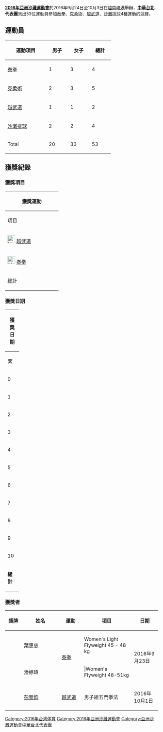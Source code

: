 {{多個問題|
{{expand|time=2016-10-09T02:24:07+00:00}}
{{unreferenced|time=c}}
}}
{{Infobox Country Asian Games
|NOC=TPE
|year=2016
|edition=沙灘
|competitors=53
|sports=4
|gold=2
|silver=4
|bronze=10
|rank=18
}}
'''[[2016年亞洲沙灘運動會|2016年亞洲沙灘運動會]]'''於2016年9月24日至10月3日在[[越南|越南]][[峴港|峴港]]舉辦，'''[[中華台北|中華台北]]代表團'''派出53位運動員參加[[泰拳|泰拳]]、[[克柔術|克柔術]]、[[越武道|越武道]]、[[沙灘排球|沙灘排球]]4種運動的競賽。

==運動員==
{| class="wikitable sortable" style="font-size:90%; text-align:center;"
! width=120|運動項目
! width=55|男子
! width=55|女子
! width=55|總計
|-
| align=left|[[2016年亞洲沙灘運動會泰拳比賽|泰拳]]
| 1 || 3 || 4
|-
| align=left|[[2016年亞洲沙灘運動會克拉術比賽|克柔術]]
| 2 || 3 || 5
|-
| align=left|[[2016年亞洲沙灘運動會越武道比賽|越武道]]
| 1 || 1 || 2
|-
| align=left|[[2016年亞洲沙灘運動會沙灘排球比賽|沙灘排球]]
| 2 || 2 || 4
|-class="sortbottom"
! Total || 20 || 33 || 53
|}

==獲獎紀錄==
===獲獎項目===
{| class="wikitable" style="font-size:90%; text-align:center;"
!colspan=5|獲獎運動
|-
! width=160|項目
!scope="col" width=30 style="background:#F7F6A8;"|{{Gold01}}
!scope="col" width=30 style="background:#DCE5E5;"|{{Silver02}}
!scope="col" width=30 style="background:#FFDAB9;"|{{Bronze03}}
! width=30|總計
|-
|align=left|[[File:Vovinam_pictogram.svg|25px]] [[2016年亞洲沙灘運動會越武道比賽|越武道]]
| style="background:#F7F6A8;" |0
| style="background:#DCE5E5;" |0
| style="background:#FFDAB9;" |1
|'''1'''
|-
|align=left|[[File:Muay_Thai_pictogram.svg|25px]] [[2016年亞洲沙灘運動會泰拳比賽|泰拳]]
| style="background:#F7F6A8;" |0
| style="background:#DCE5E5;" |0
| style="background:#FFDAB9;" |2
|'''2'''
|-class="sortbottom"
! 總計 || 2 || 4 || 10 || 16
|}

===獲獎日期===
{| class="wikitable" style="font-size:90%; text-align:center;"
|- style="background:#efefef;"
!colspan=6|'''獲獎日期'''
|-
! width=30 |'''天'''
! width=90 |'''日期'''
! width=30 style="background:#F7F6A8;" | {{gold01}}
! width=30 style="background:#DCE5E5;" | {{silver02}}
! width=30 style="background:#FFDAB9;" | {{bronze03}}
! width=30 |'''總計'''
|-
|0
|2016/9/23
| style="background:#F7F6A8;" |0
| style="background:#DCE5E5;" |0
| style="background:#FFDAB9;" |2
|'''2'''
|-
|1
|2016/9/24
|colspan=4| ''開幕式''
|-
|2
|2016/9/25
| style="background:#F7F6A8;" |0
| style="background:#DCE5E5;" |0
| style="background:#FFDAB9;" |0
|'''0'''
|-
|3
|2016/9/26
| style="background:#F7F6A8;" |0
| style="background:#DCE5E5;" |0
| style="background:#FFDAB9;" |0
|'''0'''
|-
|4
|2016/9/27
| style="background:#F7F6A8;" |0
| style="background:#DCE5E5;" |0
| style="background:#FFDAB9;" |0
|'''0'''
|-
|5
|2016/9/28
| style="background:#F7F6A8;" |0
| style="background:#DCE5E5;" |0
| style="background:#FFDAB9;" |0
|'''0'''
|-
|6
|2016/9/29
| style="background:#F7F6A8;" |0
| style="background:#DCE5E5;" |0
| style="background:#FFDAB9;" |0
|'''0'''
|-
|7
|2016/9/30
| style="background:#F7F6A8;" |0
| style="background:#DCE5E5;" |0
| style="background:#FFDAB9;" |0
|'''0'''
|-
|8
|2016/10/1
| style="background:#F7F6A8;" |0
| style="background:#DCE5E5;" |0
| style="background:#FFDAB9;" |1
|'''1'''
|-
|9
|2016/10/2
| style="background:#F7F6A8;" |0
| style="background:#DCE5E5;" |0
| style="background:#FFDAB9;" |0
|'''0'''
|-
|10
|2016/10/3
|colspan=4| ''閉幕式''
|-
!colspan="2"|'''總計''' || '''2''' || '''4''' || '''10''' || '''16'''
|}

===獲獎者===
{| class="wikitable sortable" style="font-size:100%; text-align:center;"
|-
! width="60"|獎牌
! width="200"|姓名
! width="100"|運動
! width="220"|項目
! width="100"|日期
|-
| {{bronze medal}} ||align=left|葉惠慈 ||rowspan=2|[[2016年亞洲沙灘運動會泰拳比賽|泰拳]] ||Women's Light Flyweight 45 - 48 kg||rowspan=2|2016年9月23日
|-
| {{bronze medal}} ||align=left|潘婷瑋|| |Women's Flyweight 48-51kg
|-
| {{bronze medal}} ||align=left|[[彭蜀鈞|彭蜀鈞]]||rowspan=2|[[2016年亞洲沙灘運動會越武道比賽|越武道]] ||男子組五門拳法||rowspan=2|2016年10月1日
|}



{{Nations at the 2016 Asian Beach Games}}

[[Category:2016年台湾体育|Category:2016年台湾体育]]
[[Category:2016年亞洲沙灘運動會|Category:2016年亞洲沙灘運動會]]
[[Category:亞洲沙灘運動會中華台北代表團|Category:亞洲沙灘運動會中華台北代表團]]